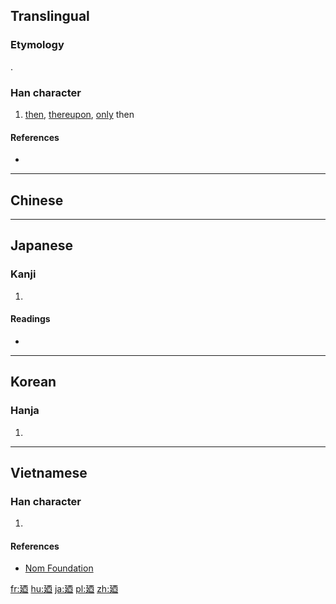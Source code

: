 {{also|乃|迺}}
==Translingual==

===Etymology===
{{Han simp|迺|f=辶|t=廴}}.

===Han character===
{{Han char|rn=54|rad=廴|as=06|sn=9|four=11400|canj=NKMCW|ids=⿺廴西}}

# [[then]], [[thereupon]], [[only]] then

====References====
* {{Han ref|kx=0353.051|dkj=09576|dj=0668.020|hdz=10404.080|uh=5EFC|ud=24316}}

----

==Chinese==
{{zh-see|乃|v}}

----

==Japanese==

===Kanji===
{{ja-kanji|grade=|rs=廴06}}

# {{defn|lang=ja|sort=廴06}}

====Readings====
* {{ja-readings|on=[[だい]] (dai), [[ない]] (nai)|kun=[[すなわち]] (sunawachi), [[の]] (no)}}

----

==Korean==

===Hanja===
{{ko-hanja|hangeul=내|rv=nae|mr=nae}}

# {{defn|lang=ko|sort=廴06}}

----

==Vietnamese==

===Han character===
{{vi-readings|rs=廴06|hanviet=nãi}}

# {{defn|lang=vi|sort=廴06}}

====References====
* [http://nomfoundation.org/common/nom_details.php?codepoint=5efc Nom Foundation]

[[fr:廼]]
[[hu:廼]]
[[ja:廼]]
[[pl:廼]]
[[zh:廼]]